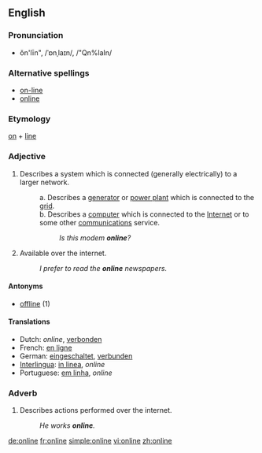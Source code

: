 ==English==

===Pronunciation===
*ŏn'līn", /ˈɒnˌlaɪn/, /"Qn%laIn/

===Alternative spellings===
*[[on-line]]
*[[online]]

===Etymology===
[[on]] + [[line]]

===Adjective===
{{en-adj}}
#Describes a system which is connected (generally electrically) to a larger network.
#:a. Describes a [[generator]] or [[power plant]] which is connected to the [[grid]].
#:b. Describes a [[computer]] which is connected to the [[Internet]] or to some other [[communications]] service.
#::''Is this modem '''online'''?''
# Available over the internet.
#:''I prefer to read the '''online''' newspapers.''

====Antonyms====
*[[offline]] (1)

====Translations====
*Dutch: ''online'', [[verbonden]]
*French: [[en ligne]]
*German: [[eingeschaltet]], [[verbunden]]
*[[Interlingua]]: [[in linea]], ''online''
*Portuguese: [[em linha]], ''online''

===Adverb===
{{en-adv}}

# Describes actions performed over the internet.
#:''He works '''online'''.''

[[de:online]]
[[fr:online]]
[[simple:online]]
[[vi:online]]
[[zh:online]]